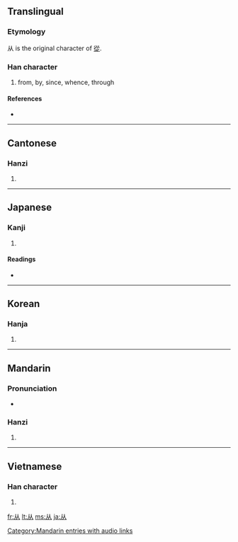 {{also|丛|人人}}
==Translingual==

===Etymology===
{{Han compound|人|人|c1=s|c2=p|ls=ic}}

从 is the original character of [[從]].

===Han character===
{{Han char|rn=9|rad=人|as=02|sn=4|four=|canj=人人 (OO)}}

# from, by, since, whence, through

====References====
* {{Han ref|kx=0092.030|dkj=00362|dj=0195.010|hdz=10105.030|uh=4ECE|ud=20174}}

----

==Cantonese==

===Hanzi===
{{yue-hanzi|jyut=|y=chung4|tra=從}}

# {{defn|Cantonese|sort=人02}}

----

==Japanese==

===Kanji===
{{ja-kanji|grade=|rs=人02}}

# {{defn|Japanese}}

====Readings====
* {{ja-readings|on=[[じゅう]] (jū), [[しょう]] (shō), [[じゅ]] (ju)|kun=[[したがう]] (shitagau), [[より]] (yori)}}

----

==Korean==

===Hanja===
{{ko-hanja|hangeul=종|rv=jong|mr=chong}}

# {{defn|Korean|sort=人02}}

----

==Mandarin==

===Pronunciation===
* {{audio|zh-cóng.ogg|audio}}

===Hanzi===
{{cmn-hanzi|tra=從|pin=[[cóng]] ([[cong2]])|wg=ts'ung<sup>2</sup>}}

# {{defn|Mandarin|sort=人02}}

[[Category:Mandarin entries with audio links]]

----

==Vietnamese==

===Han character===
{{vi-hantu|[[tòng]], [[tùng]], [[tụng]]|rs=人02}}

# {{defn|Vietnamese|sort=人02}}

[[fr:从]]
[[lt:从]]
[[ms:从]]
[[ja:从]]